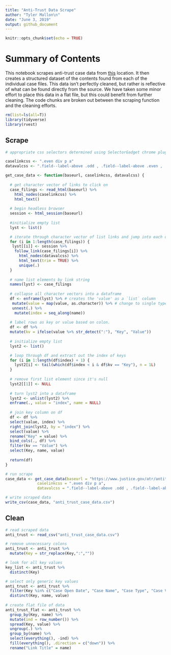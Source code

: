 ```yaml
---
title: "Anti-Trust Data Scrape"
author: "Tyler Mallon\n"
date: "June 3, 2019"
output: github_document
---
```


```r
knitr::opts_chunk$set(echo = TRUE)
```

# Summary of Contents

This notebook scrapes anti-trust case data from [this](https://www.justice.gov/atr/antitrust-case-filings-alpha) location. It then creates a structured dataset of the contents found from each of the individual case files. This data isn't perfectly cleaned, but rather is reflective of what can be found directly from the source. We have taken some minor effort to place this data in a flat file, but this could benefit from further cleaning. The code chunks are broken out between the scraping function and the cleaning efforts.  

```r
rm(list=ls(all=T))
library(tidyverse)
library(rvest)
```

## Scrape

```r
# appropriate css selectors determined using SelectorGadget chrome plugin

caselinkcss <- ".even div p a"
datavalcss <- ".field--label-above .odd , .field--label-above .even , .date-display-single , .field__label"

get_case_data <- function(baseurl, caselinkcss, datavalcss) {
  
  # get character vector of links to click on
  case_filings <- read_html(baseurl) %>%
    html_nodes(caselinkcss) %>%
    html_text()
  
  # begin headless browser
  session <- html_session(baseurl)
  
  #initialize empty list
  lyst <- list()

  # iterate through character vector of list links and jump into each one, extract out the data values as a vector and store in a list
  for (i in 1:length(case_filings)) {
   lyst[[i]] <- session %>%
    follow_link(case_filings[i]) %>%
      html_nodes(datavalcss) %>%
      html_text(trim = TRUE) %>%
      unique(.)
  }
  
  # name list elements by link string
  names(lyst) <- case_filings
  
  # collapse all character vectors into a dataframe
  df <- enframe(lyst) %>% # creates the 'value' as a `list` column
   mutate(value = map(value, as.character)) %>% # change to single type
   unnest(.) %>%
    mutate(index = seq_along(name))
  
  # label rows as key or value based on colon.
  df <- df %>%
  mutate(kv = ifelse(value %>% str_detect(":"), "Key", "Value"))
  
  # initialize empty list
  lyst2 <- list()

  # loop through df and extract out the index of keys
  for (i in 1:length(df$index) + 1) {
    lyst2[i] <- tail(which(df$index < i & df$kv == "Key"), n = 1L)
  }
  
  # remove first list element since it's null
  lyst2[[1]] <- NULL
  
  # turn lyst2 into a dataframe
  lyst2 <- unlist(lyst2) %>%
  enframe(., value = "index", name = NULL)
  
  # join key column on df
  df <- df %>%
  select(value, index) %>%
  right_join(lyst2, by = "index") %>%
  select(value) %>%
  rename("Key" = value) %>%
  bind_cols(., df) %>%
  filter(kv == "Value") %>%
  select(Key, name, value)
  
  return(df)
}

# run scrape
case_data <- get_case_data(baseurl = "https://www.justice.gov/atr/antitrust-case-filings-alpha", 
              caselinkcss = ".even div p a",
              datavalcss = ".field--label-above .odd , .field--label-above .even , .date-display-single , .field__label")

# write scraped data
write_csv(case_data, "anti_trust_case_data.csv")
```

## Clean

```r
# read scraped data
anti_trust <- read_csv("anti_trust_case_data.csv")

# remove unnecessary colons
anti_trust <- anti_trust %>%
  mutate(Key = str_replace(Key,":",""))

# look for all key values
key_list <- anti_trust %>%
  distinct(Key)

# select only generic key values
anti_trust <- anti_trust %>%
  filter(Key %in% c("Case Open Date", "Case Name", "Case Type", "Case Violation", "Market", "Industry Code", "Component", "Topic")) %>%
  distinct(Key, name, value)
 
# create flat file of data
anti_trust_flat <- anti_trust %>%
  group_by(Key, name) %>%
  mutate(ind = row_number()) %>%
  spread(Key, value) %>%
  ungroup(.) %>%
  group_by(name) %>%
  select(everything(), -ind) %>%
  fill(everything(), .direction = c("down")) %>%
  rename("Link Title" = name)
```